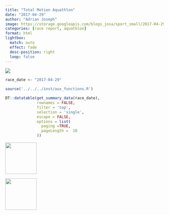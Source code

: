 ```yaml
---
title: "Total Motion Aquathlon"
date: "2017-04-29"
author: "Adrian Joseph"
image: https://storage.googleapis.com/blogs_josa/sport_small/2017-04-29_TOTAL_MOTION_AQUATHLON/img/00.png
categories: [race report, aquathlon]
format: html
lightbox:
  match: auto
  effect: fade
  desc-position: right
  loop: false
---
```

![](https://storage.googleapis.com/blogs_josa/sport_small/2017-04-29_TOTAL_MOTION_AQUATHLON/img/00.png)

```r
race_date <- "2017-04-29"

source('../../../inst/aux_functions.R')

DT::datatable(get_summary_data(race_date),
              rownames = FALSE,
              filter = 'top',
              selection = 'single',
              escape = FALSE,
              options = list(
                paging =TRUE,
                pageLength =  10
              ))
```



::: {layout-ncol=4}
![](https://storage.googleapis.com/blogs_josa/sport_small/2017-04-29_TOTAL_MOTION_AQUATHLON/img/00.png){ width="100" group="hi" }

![](https://storage.googleapis.com/blogs_josa/sport_small/2017-04-29_TOTAL_MOTION_AQUATHLON/img/01.png){ width="100" group="hi" }


:::
